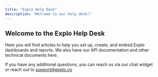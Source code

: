 ```yaml
---
title: "Explo Help Desk"
description: "Welcome to our help desk!"
---
```


## Welcome to the Explo Help Desk

Here you will find articles to help you set up, create, and embed Explo dashboards and reports. We also have our API documentation and other technical documents here.

If you have any additional questions, you can reach us via our chat widget or reach out to [support@explo.co](mailto:support@explo.co)